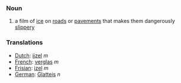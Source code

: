 === Noun ===

# a film of [[ice]] on [[road]]s or [[pavement]]s that makes them dangerously [[slippery]]

=== Translations ===
*[[Dutch]]: [[ijzel]] ''m''
*[[French]]: [[verglas]] ''m''
*[[Frisian]]: [[izel]] ''m''
*[[German]]: [[Glatteis]] ''n''